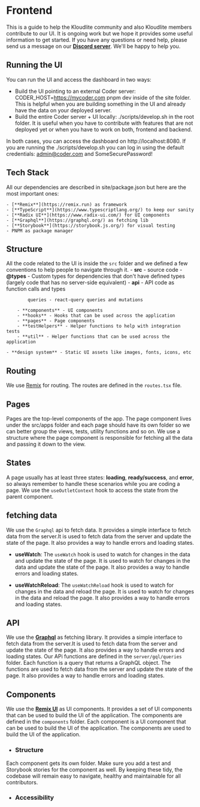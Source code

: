 # Frontend

This is a guide to help the Kloudlite community and also Kloudlite members contribute to our UI. It is ongoing work but we hope it provides some useful information to get started. If you have any questions or need help, please send us a message on our [**Discord server**](https://github.com/kloudlite). We'll be happy to help you.

## Running the UI
You can run the UI and access the dashboard in two ways:
    
- Build the UI pointing to an external Coder server: CODER_HOST=https://mycoder.com pnpm dev inside of the site folder. This is helpful when you are building something in the UI and already have the data on your deployed server.
- Build the entire Coder server + UI locally: ./scripts/develop.sh in the root folder. It is useful when you have to contribute with features that are not deployed yet or when you have to work on both, frontend and backend.

In both cases, you can access the dashboard on http://localhost:8080. If you are running the ./scripts/develop.sh you can log in using the default credentials: admin@coder.com and SomeSecurePassword!

## Tech Stack
All our dependencies are described in site/package.json but here are the most important ones:

    - [**Remix**](https://remix.run) as framework
    - [**TypeScript**](https://www.typescriptlang.org/) to keep our sanity
    - [**Radix UI**](https://www.radix-ui.com/) for UI components
    - [**Graphql**](https://graphql.org/) as fetching lib
    - [**Storybook**](https://storybook.js.org/) for visual testing
    - PNPM as package manager

## Structure
   All the code related to the UI is inside the `src` folder and we defined a few conventions to help people to navigate through it.
    - **src** - source code
        - **@types** - Custom types for dependencies that don't have defined types (largely code that has no server-side equivalent)
        - **api** - API code as function calls and types

            queries - react-query queries and mutations

        - **components** - UI components
        - **hooks** - Hooks that can be used across the application
        - **pages** - Page components
        - **testHelpers** - Helper functions to help with integration tests
        - **util** - Helper functions that can be used across the application

    - **design system** - Static UI assets like images, fonts, icons, etc
  
## Routing
We use [Remix](https://remix.run/docs/en/main/file-conventions/routes) for routing. The routes are defined in the `routes.tsx` file.

## Pages
Pages are the top-level components of the app. The page component lives under the src/apps folder and each page should have its own folder so we can better group the views, tests, utility functions and so on. We use a structure where the page component is responsible for fetching all the data and passing it down to the view.

## States
A page usually has at least three states: **loading**, **ready/success**, and **error**, so always remember to handle these scenarios while you are coding a page. We use the `useOutletContext` hook to access the state from the parent component.

## fetching data
We use the `Graphql` api to fetch data. It provides a simple interface to fetch data from the server.It is used to fetch data from the server and update the state of the page. It also provides a way to handle errors and loading states.

- **useWatch**:
    The `useWatch` hook is used to watch for changes in the data and update the state of the page. It is used to watch for changes in the data and update the state of the page. It also provides a way to handle errors and loading states.

- **useWatchReload**:
The `useWatchReload` hook is used to watch for changes in the data and reload the page. It is used to watch for changes in the data and reload the page. It also provides a way to handle errors and loading states.

## API
We use the [**Graphql**](https://graphql.org/) as fetching library. It provides a simple interface to fetch data from the server.It is used to fetch data from the server and update the state of the page. It also provides a way to handle errors and loading states.
Our APi functions are defined in the `server/gql/queries` folder. Each function is a query that returns a GraphQL object. The functions are used to fetch data from the server and update the state of the page. It also provides a way to handle errors and loading states.

## Components
We use the [**Remix UI**](https://www.radix-ui.com/) as UI components. It provides a set of UI components that can be used to build the UI of the application. The components are defined in the `components` folder. Each component is a UI component that can be used to build the UI of the application. The components are used to build the UI of the application.

- ### Structure
Each component gets its own folder. Make sure you add a test and Storybook stories for the component as well. By keeping these tidy, the codebase will remain easy to navigate, healthy and maintainable for all contributors.

- ### Accessibility

<div className="wb-p-3xl wb-mt-3xl" />
